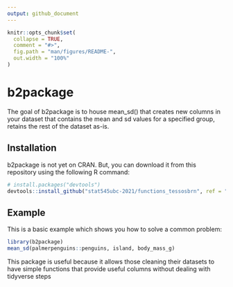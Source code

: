 ```yaml
---
output: github_document
---
```


<!-- README.md is generated from README.Rmd. Please edit that file -->

```r
knitr::opts_chunk$set(
  collapse = TRUE,
  comment = "#>",
  fig.path = "man/figures/README-",
  out.width = "100%"
)
```

# b2package

<!-- badges: start -->
<!-- badges: end -->

The goal of b2package is to house mean_sd() that creates new columns in your dataset that contains the mean and sd values for a specified group, retains the rest of the dataset as-is.

## Installation

b2package is not yet on CRAN. But, you can download it from this repository using the following R command: 

``` r
# install.packages("devtools")
devtools::install_github("stat545ubc-2021/functions_tessosbrn", ref = "0.1.0")
```

<!-- And the development version from [GitHub](https://github.com/) with:

``` r
# install.packages("devtools")
devtools::install_github("stat545ubc-2021/functions-tessosbrn")
```
--> 

## Example

This is a basic example which shows you how to solve a common problem:

```r
library(b2package)
mean_sd(palmerpenguins::penguins, island, body_mass_g)
```

This package is useful because it allows those cleaning their datasets to have simple functions that provide useful columns without dealing with tidyverse steps

